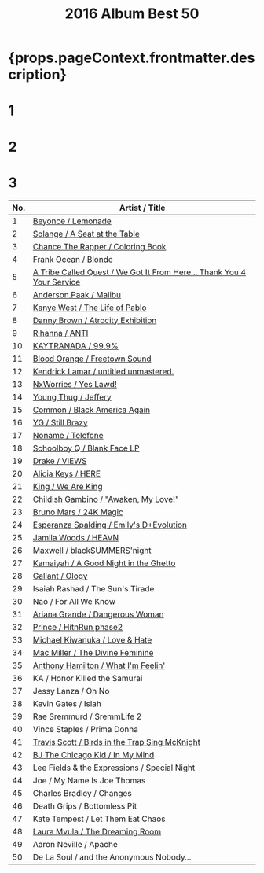 ﻿---
title: 2016 Album Best 50
tabs: ['2019', '2018', '2017', '2016']
description: 2016 Black Music Album Best 50 by planet.ky
keywords: '2016, album best 50, CD best 50, black music, Hip-Hop, Rap, Soul, R&B'
---


<h1> {props.pageContext.frontmatter.description} </h1>

<Row>
<Column colMd={3} colLg={3} noGutterMdLeft>
<h1>1</h1>
<Review1 />
</Column>
<Column colMd={3} colLg={3} noGutterMdLeft>
<h1>2</h1>
<Review2 />
</Column>
<Column colMd={3} colLg={3} noGutterMdLeft>
<h1>3</h1>
<Review3 />
</Column>
</Row>

| No. |		Artist / Title					                                                                             |
| --- | ------------------------------------------------------------------------------------------------------ |
| 1	  |[Beyonce / Lemonade](/review/beyonce5L)	                                                               |
| 2	  |[Solange / A Seat at the Table](/review/solange3L)	                                                     |
| 3	  |[Chance The Rapper / Coloring Book](/review/chancetherapper2L)	                                         |
| 4	  |[Frank Ocean / Blonde](http://planetky.com/frankocean3.htm)	                                           |
| 5	  |[A Tribe Called Quest / We Got It From Here... Thank You 4 Your Service](http://planetky.com/atcq2.htm) |
| 6	  |[Anderson.Paak / Malibu](http://planetky.com/andersonpaak2.htm)	                                       |
| 7	  |[Kanye West / The Life of Pablo](http://planetky.com/kanyewest8.htm)	                                   |
| 8	  |[Danny Brown / Atrocity Exhibition](http://planetky.com/dannybrown3.htm)	                               |
| 9	  |[Rihanna / ANTI](http://planetky.com/rihanna3.htm)	                                                     |
| 10  |[KAYTRANADA / 99.9%](http://planetky.com/kaytranada1.htm)	                                             |
| 11  |[Blood Orange / Freetown Sound](http://planetky.com/bloodorange2.htm)	                                 |
| 12  |[Kendrick Lamar / untitled unmastered.](http://planetky.com/kendricklamar4.htm)	                       |
| 13  |[NxWorries / Yes Lawd!](http://planetky.com/nxworries1.htm)	                                           | 
| 14  |[Young Thug / Jeffery](/review/youngthug2L)	                                                           |
| 15  |[Common / Black America Again](http://planetky.com/common8.htm)	                                       |
| 16  |[YG / Still Brazy](/review/yg2L)	                                                                       |
| 17  |[Noname / Telefone](http://planetky.com/noname1.htm)	                                                   |
| 18  |[Schoolboy Q / Blank Face LP](http://planetky.com/schoolboyq3.htm)	                                     |
| 19  |[Drake / VIEWS](http://planetky.com/drake6.htm)	                                                       |
| 20  |[Alicia Keys / HERE](http://planetky.com/alicia6.htm)	                                                 |
| 21  |[King / We Are King](http://planetky.com/king1.htm)	                                                   |
| 22  |[Childish Gambino / "Awaken, My Love!"](/review/childishgambino1L)	                                     |
| 23  |[Bruno Mars / 24K Magic](/review/brunomars3L)	                                                         |
| 24  |[Esperanza Spalding / Emily's D+Evolution](http://planetky.com/espalding2.htm)	                         |
| 25  |[Jamila Woods / HEAVN](http://planetky.com/jamilawoods1.htm)	                                           |
| 26  |[Maxwell / blackSUMMERS'night](http://planetky.com/maxwell4.htm)	                                       |
| 27  |[Kamaiyah / A Good Night in the Ghetto](/review/kamaiyah1L)	                                           |
| 28  |[Gallant / Ology](/review/gallant1L)	                                                                   |
| 29  |Isaiah Rashad / The Sun's Tirade					                                                               |
| 30  |Nao / For All We Know					                                                                         |
| 31  |[Ariana Grande / Dangerous Woman](http://planetky.com/arianagrande3.htm)	                               |
| 32  |[Prince / HitnRun phase2](http://planetky.com/prince9.htm)	                                             |
| 33  |[Michael Kiwanuka / Love & Hate](http://planetky.com/mkiwanuka2.htm)	                                   |
| 34  |[Mac Miller / The Divine Feminine](http://planetky.com/macmiller1.htm)	                                 |
| 35  |[Anthony Hamilton / What I'm Feelin'](/review/anthonyhamilton5L)	                                       |
| 36  |KA / Honor Killed the Samurai					                                                                 |
| 37  |Jessy Lanza / Oh No					                                                                           |
| 38  |Kevin Gates / Islah					                                                                           |
| 39  |Rae Sremmurd / SremmLife 2					                                                                     |
| 40  |Vince Staples / Prima Donna			                                      		                             |
| 41  |[Travis Scott / Birds in the Trap Sing McKnight](http://planetky.com/travisscott2.htm)	                 |
| 42  |[BJ The Chicago Kid / In My Mind](http://planetky.com/bjthechicagokid1.htm)	                           |
| 43  |Lee Fields & the Expressions / Special Night					                                                   |
| 44  |Joe / My Name Is Joe Thomas					                                                                   |
| 45  |Charles Bradley / Changes					                                                                     |
| 46  |Death Grips / Bottomless Pit					                                                                   |
| 47  |Kate Tempest / Let Them Eat Chaos					                                                             |
| 48  |[Laura Mvula / The Dreaming Room](http://planetky.com/lauramvula2.htm)	                                 |
| 49  |Aaron Neville / Apache					                                                                         | 
| 50  |De La Soul / and the Anonymous Nobody…					                                                         |
  